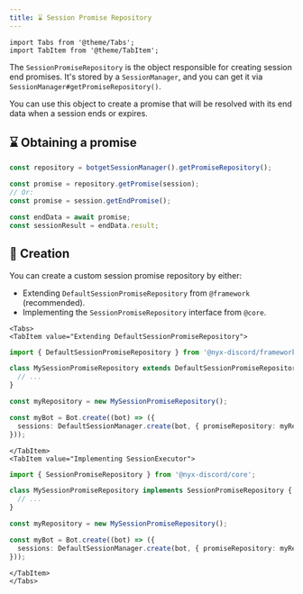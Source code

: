 ```yaml
---
title: ⌛ Session Promise Repository
---
```


```mdx-code-block
import Tabs from '@theme/Tabs';
import TabItem from '@theme/TabItem';
```

The `SessionPromiseRepository` is the object responsible for creating session end promises. It's stored by a
`SessionManager`, and you can get it via `SessionManager#getPromiseRepository()`.

You can use this object to create a promise that will be resolved with its end data when a session ends or expires.

## ⌛ Obtaining a promise

```ts
const repository = botgetSessionManager().getPromiseRepository();

const promise = repository.getPromise(session);
// Or:
const promise = session.getEndPromise();

const endData = await promise;
const sessionResult = endData.result;
```

## 👷 Creation

You can create a custom session promise repository by either:

* Extending `DefaultSessionPromiseRepository` from `@framework` (recommended).
* Implementing the `SessionPromiseRepository` interface from `@core`.

```mdx-code-block
<Tabs>
<TabItem value="Extending DefaultSessionPromiseRepository">
```

```ts
import { DefaultSessionPromiseRepository } from '@nyx-discord/framework';

class MySessionPromiseRepository extends DefaultSessionPromiseRepository {
  // ...
}

const myRepository = new MySessionPromiseRepository();

const myBot = Bot.create((bot) => ({
  sessions: DefaultSessionManager.create(bot, { promiseRepository: myRepository }),
}));
```

```mdx-code-block
</TabItem>
<TabItem value="Implementing SessionExecutor">
```

```ts
import { SessionPromiseRepository } from '@nyx-discord/core';

class MySessionPromiseRepository implements SessionPromiseRepository {
  // ...
}

const myRepository = new MySessionPromiseRepository();

const myBot = Bot.create((bot) => ({
  sessions: DefaultSessionManager.create(bot, { promiseRepository: myRepository }),
}));
```

```mdx-code-block
</TabItem>
</Tabs>
```
